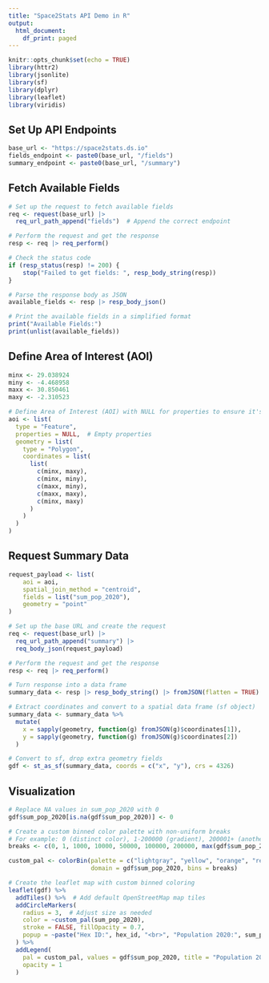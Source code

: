 ```yaml
---
title: "Space2Stats API Demo in R"
output:
  html_document:
    df_print: paged
---
```


```r
knitr::opts_chunk$set(echo = TRUE)
library(httr2)
library(jsonlite)
library(sf)
library(dplyr)
library(leaflet)
library(viridis)
```

## Set Up API Endpoints

```r
base_url <- "https://space2stats.ds.io"
fields_endpoint <- paste0(base_url, "/fields")
summary_endpoint <- paste0(base_url, "/summary")
```

## Fetch Available Fields

```r
# Set up the request to fetch available fields
req <- request(base_url) |>
  req_url_path_append("fields")  # Append the correct endpoint

# Perform the request and get the response
resp <- req |> req_perform()

# Check the status code
if (resp_status(resp) != 200) {
    stop("Failed to get fields: ", resp_body_string(resp))
}

# Parse the response body as JSON
available_fields <- resp |> resp_body_json()

# Print the available fields in a simplified format
print("Available Fields:")
print(unlist(available_fields))
```

## Define Area of Interest (AOI)

```r
minx <- 29.038924
miny <- -4.468958
maxx <- 30.850461
maxy <- -2.310523

# Define Area of Interest (AOI) with NULL for properties to ensure it's treated as a valid dictionary
aoi <- list(
  type = "Feature",
  properties = NULL,  # Empty properties
  geometry = list(
    type = "Polygon",
    coordinates = list(
      list(
        c(minx, maxy),
        c(minx, miny),
        c(maxx, miny),
        c(maxx, maxy),
        c(minx, maxy)
      )
    )
  )
)
```

## Request Summary Data

```r
request_payload <- list(
    aoi = aoi,
    spatial_join_method = "centroid",
    fields = list("sum_pop_2020"),
    geometry = "point"
)

# Set up the base URL and create the request
req <- request(base_url) |>
  req_url_path_append("summary") |>
  req_body_json(request_payload)

# Perform the request and get the response
resp <- req |> req_perform()

# Turn response into a data frame
summary_data <- resp |> resp_body_string() |> fromJSON(flatten = TRUE)

# Extract coordinates and convert to a spatial data frame (sf object)
summary_data <- summary_data %>%
  mutate(
    x = sapply(geometry, function(g) fromJSON(g)$coordinates[1]),
    y = sapply(geometry, function(g) fromJSON(g)$coordinates[2])
  )

# Convert to sf, drop extra geometry fields
gdf <- st_as_sf(summary_data, coords = c("x", "y"), crs = 4326)
```

## Visualization

```r

# Replace NA values in sum_pop_2020 with 0
gdf$sum_pop_2020[is.na(gdf$sum_pop_2020)] <- 0

# Create a custom binned color palette with non-uniform breaks
# For example: 0 (distinct color), 1-200000 (gradient), 200001+ (another color)
breaks <- c(0, 1, 1000, 10000, 50000, 100000, 200000, max(gdf$sum_pop_2020))

custom_pal <- colorBin(palette = c("lightgray", "yellow", "orange", "red", "purple", "blue"),
                       domain = gdf$sum_pop_2020, bins = breaks)

# Create the leaflet map with custom binned coloring
leaflet(gdf) %>%
  addTiles() %>%  # Add default OpenStreetMap map tiles
  addCircleMarkers(
    radius = 3,  # Adjust size as needed
    color = ~custom_pal(sum_pop_2020),
    stroke = FALSE, fillOpacity = 0.7,
    popup = ~paste("Hex ID:", hex_id, "<br>", "Population 2020:", sum_pop_2020)  # Add a popup with details
  ) %>%
  addLegend(
    pal = custom_pal, values = gdf$sum_pop_2020, title = "Population 2020 (Custom Binned Scale)",
    opacity = 1
  )
```
